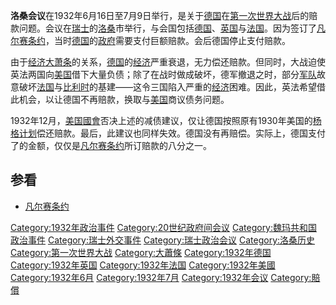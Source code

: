 {{他用
|subject=历史上关于第一次世界大战的会议
|other=[[基督教|基督教]][[洛桑世界宣教大会|现代洛桑会议]]的内容
|洛桑世界宣教大会
}}
'''洛桑会议'''在1932年6月16日至7月9日举行，是关于[[德国|德国]]在[[第一次世界大战|第一次世界大战]]后的赔款问题。会议在[[瑞士|瑞士]]的[[洛桑|洛桑]]市举行，与会国包括[[德国|德国]]、[[英国|英国]]与[[法国|法国]]。因为签订了[[凡尔赛条约|凡尔赛条约]]，当时[[德国|德国]]的[[魏玛共和国|政府]]需要支付巨额赔款。会后德国停止支付赔款。

由于[[经济大萧条|经济大萧条]]的关系，[[德国|德国]]的[[经济|经济]]严重衰退，无力偿还赔款。但同时，大战迫使英法两国向[[美国|美国]]借下大量负债；除了在战时做成破坏，德军撤退之时，部分[[军队|军队]]故意破坏[[法国|法国]]与[[比利时|比利时]]的基建——这令三国陷入严重的[[经济|经济]]困难。因此，英法希望借此机会，以让德国不再赔款，换取与[[美国|美国]]商议债务问题。

1932年12月，[[美国國會|美国國會]]否决上述的减债建议，仅让德国按照原有1930年美国的[[杨格计划|杨格计划]]偿还赔款。最后，此建议也同样失效。德国没有再赔偿。实际上，德国支付了的金额，仅仅是[[凡尔赛条约|凡尔赛条约]]所订赔款的八分之一。

==参看==
*[[凡尔赛条约|凡尔赛条约]]

[[Category:1932年政治事件|Category:1932年政治事件]]
[[Category:20世纪政府间会议|Category:20世纪政府间会议]]
[[Category:魏玛共和国政治事件|Category:魏玛共和国政治事件]]
[[Category:瑞士外交事件|Category:瑞士外交事件]]
[[Category:瑞士政治会议|Category:瑞士政治会议]]
[[Category:洛桑历史|Category:洛桑历史]]
[[Category:第一次世界大战|Category:第一次世界大战]]
[[Category:大蕭條|Category:大蕭條]]
[[Category:1932年德国|Category:1932年德国]]
[[Category:1932年英国|Category:1932年英国]]
[[Category:1932年法国|Category:1932年法国]]
[[Category:1932年美國|Category:1932年美國]]
[[Category:1932年6月|Category:1932年6月]]
[[Category:1932年7月|Category:1932年7月]]
[[Category:1932年会议|Category:1932年会议]]
[[Category:賠償|Category:賠償]]